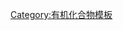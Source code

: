 {{Navbox
|name=简单芳香环
|title= [[芳香环|简单芳香环]]
| listclass = hlist
| group1 = 1个环
| list1 = {{navbox subgroup
| group1 =三元环
| list1 =
* [[硼丙烯]]
* [[环丙烯酮]]
| group2 =五元环
| list2 =
* [[呋喃]]
* [[吡咯]]
* [[咪唑]]
* [[噻吩]]
* [[磷杂茂]]
* [[吡唑]]
* [[恶唑]]
* [[异恶唑]]
* [[噻唑]]
* [[三唑]]
* [[四唑]]
* [[五唑]]
| group3 =六元环
| list3 =
* [[苯]]
* [[吡啶]]
* [[吡嗪]]
* [[嘧啶]]
* [[哒嗪]]
* [[三嗪]]
* [[四嗪]]
* [[五嗪]]
* [[六嗪]]
| group4 =七元环
| list4 =
* [[硼环庚三烯]]
* [[环庚三烯酮]]
| group5 =九元环
| list5 =
* [[氮杂环壬四烯]]
| group6 = 18元环
| list6 =
* [[［18］轮烯]]
}}
| group2 = 2个环
| list2 = {{navbox subgroup
| group1 =五+五
| list1 =
* [[二氮杂戊搭烯]]
* [[噻吩并噻吩]]
* [[三噻戊搭烯]]
| group2 =五+六
| list2 =
* [[苯并呋喃]]
* [[异苯并呋喃]]
* [[吲哚]]
* [[异吲哚]]
* [[苯并噻吩]]
* [[苯并［c］噻吩]]
* [[苯并磷杂茂]]
* [[苯并咪唑]]
* [[嘌呤]]
* [[吲唑]]
* [[苯并恶唑]]
* [[苯并异恶唑]]
* [[苯并噻唑]]
* [[5-Aza-7-deazapurine]]
| group3 =六+六
| list3 =
* [[萘]]
* [[喹啉]]
* [[异喹啉]]
* [[喹诺沙林]]
* [[喹唑啉]]
* [[噌啉]]
* [[酞嗪]]
| group4 =五+七
| list4 =
* [[薁]]
}}
}} <noinclude>
{{collapsible option}}
[[Category:有机化合物模板]]
</noinclude>